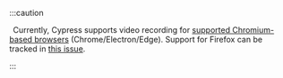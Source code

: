 :::caution

&#8239;<Icon name="exclamation-triangle" /> Currently, Cypress supports video recording for [supported Chromium-based browsers](/guides/guides/launching-browsers#Browsers) (Chrome/Electron/Edge). Support for Firefox can be tracked in [this issue](https://github.com/cypress-io/cypress/issues/18415).

:::
